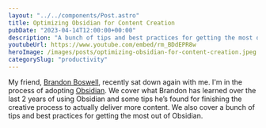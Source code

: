 ```yaml
---
layout: "../../components/Post.astro"
title: Optimizing Obsidian for Content Creation
pubDate: "2023-04-14T12:00:00+00:00"
description: "A bunch of tips and best practices for getting the most out of Obsidian"
youtubeUrl: https://www.youtube.com/embed/rm_BDdEPR8w
heroImage: /images/posts/optimizing-obsidian-for-content-creation.jpeg
categorySlug: "productivity"
---
```


My friend, [Brandon Boswell](https://brandonkboswell.com/), recently sat down again with me. I'm in the process of adopting [Obsidian](https://obsidian.md/). We cover what Brandon has learned over the last 2 years of using Obsidian and some tips he’s found for finishing the creative process to actually deliver more content. We also cover a bunch of tips and best practices for getting the most out of Obsidian.
